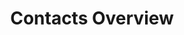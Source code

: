 ---
title: "Contacts Overview"
description: "Learn about managing contacts in MessageDesk's contacts module."
sidebarTitle: Overview
icon: file-import
---